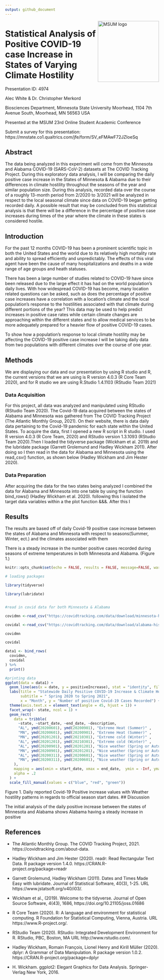 ```yaml
---
output: github_document
---
```


<img src="https://www2.mnstate.edu/uploadedImages/Content/Marketing/logos/MSUM_Signature_Vert_Color.jpg" alt="MSUM logo" width="200" style="float:right">

# Statistical Analysis of Positive COVID-19 case Increase in States of Varying Climate Hostility

Presentation ID: 4974

Alec White &
Dr. Christopher Merkord

Biosciences Department, Minnesota State University Moorhead, 1104 7th Avenue South, Moorhead, MN 56563 USA

Presented at the MSUM 23rd Online Student Academic Conference

Submit a survey for this presentation: https://mnstate.co1.qualtrics.com/jfe/form/SV_eFMAwF72JZIoeSq

## Abstract

 The data being analyzed in this experiment will come from the Minnesota and Alabama COVID-19 (SARS-CoV-2) datasets at The COVID Tracking Project. During this exploratory data analysis, I will be comparing the daily positive case increase in the States of Minnesota & Alabama due to their differences in climate hostility throughout the seasons of the year and similar population size. During this analysis, recorded data over the course of a roughly 13-month period from 2/2020 to 3/2021 will be analyzed in respect to the local seasonal climate since data on COVID-19 began getting recorded daily. A possible result that may be concluded from this statistical analysis is that there will be a difference in the percentage of positive case increases during times of the year where the climate in these states is considered hostile.

## Introduction

For the past 12 months COVID-19 has been a prominent scientific topic in both the United States and the world due to its relatively high mortality rate and ability to spread efficiently and unpredictably. The effects of this viral agent have been the cause of many hospitalizations and deaths in a wide range of age groups and heath statuses. 

There has been a large number of studies related to COVID-19 have since been released due to the large effect it has had on the world population's daily lives. With how widespread COVID-19 has become, many location related questions can be asked, such as does the percentage of positive case increases have a correlation with a location's climate and the local population's response to the hostilities associated with that climate during different portions of the year? This data may be used to help predict increases in positive case rates while certain climate changes are approaching within the different states and to allow medical services to be more adequately prepared for a heavier flow of positive COVID-19 cases.

To show how a population's response to local climate hostility may be affecting the COVID-19 positive case increase I will be taking daily data from two populations with different climates over the course of one year.

## Methods
We are displaying our data and our presentation by using R studio and R, the current versions that we are using is R version 4.0.3 (R Core Team 2020), and for R studio we are using R.Studio 1.4.1103 (RStudio Team 2021)

### Data Acquisition
For this project, all data was analyzed and manipulated using RStudio (RStudio Team 2020). The Covid-19 data acquired between the states of Alabama and Minnesota was gathered from The COVID Tracking Project (The Atlantic Monthly Group, 2021).  On their website, there is data daily data pertaining to the Covid-19 pandemic for each state within the United States. To acquire the data, first I opened a new R script in R studio. I used R version 4.0.3 (R Core Team, 2020) and RStudio version 1.3.1093 (RStudio Team 2020).Then I loaded the tidyverse package (Wickham et al. 2019) and the lubridate package (Garrett Grolemund and Hadley Wickham 2011). After doing so I then read in the data for Alabama and Minnesota using the read_csv() function, as shown below (Hadley Wickham and Jim Hester 2020).

### Data Preparation
 After acquiring the data for the two states being analyzed I combined the data for Alabama and Minnesota into one table by using the function bind_rows() (Hadley Wickham et al. 2020). following this I isolated the target data variables within a the plot function &&&. After this I 

## Results
The results are based off of daily Covid-19 positive case increase between the states of Alabama and Minnesota with respect to seasons(Summer, Winter, ect.) and the climates associated with them 

There is a steady increase in the number positive cases recorded during seasons of extreme temperatures in both Minnesota and Alabama. (Figure 1.)

```r
knitr::opts_chunk$set(echo = FALSE, results = FALSE, message=FALSE, warning=FALSE)
```

```r
# loading packages

library(tidyverse)

library(lubridate)


#read in covid data for both Minnesota & Alabama

covidmn <-read_csv("https://covidtracking.com/data/download/minnesota-history.csv")

covidal <-read_csv("https://covidtracking.com/data/download/alabama-history.csv") 

covidmn

covidal

data1 <- bind_rows(
  covidmn,
  covidal
) %>% 
  print()

#printing data
ggplot(data = data1) + 
  geom_line(aes(x = date, y = positiveIncrease), stat = "identity", fill = "black") + 
  labs(title = "Statewide Daily Positive COVID-19 Increase & Climate Hostility ",
       subtitle = " Spring 2020 to Spring 2021",
       x = "Month", y = "Number of positive Covid-19 Cases Recorded") +
  theme(axis.text.x = element_text(angle = 45, hjust = 1)) +
  facet_wrap(~ state, ncol = 1) +
  geom_rect(
    data = tribble(
      ~state, ~start_date, ~end_date, ~description,
      "AL", ymd(20200601), ymd(20200901), "Extreme Heat (Summer)" ,
      "MN", ymd(20200601), ymd(20200901), "Extreme Heat (Summer)" ,
      "MN", ymd(20201201), ymd(20210301), "Extreme cold (Winter)" ,
      "AL", ymd(20201201), ymd(20210301), "Extreme cold (Winter)" ,
      "AL", ymd(20200901), ymd(20201201), "Nice weather (Spring or Autumn)" ,
      "MN", ymd(20200901), ymd(20201201), "Nice weather (Spring or Autumn)" ,
      "AL", ymd(20200311), ymd(20200601), "Nice weather (Spring or Autumn)" ,
      "MN", ymd(20200311), ymd(20200601), "Nice weather (Spring or Autumn)",
    ),
    mapping = aes(xmin = start_date, xmax = end_date,  ymin = -Inf, ymax = Inf, fill = description),
    alpha = .2
  ) +
  scale_fill_manual(values = c("blue", "red", "green"))
```

Figure 1. Daily reported Covid-19 Positive increase values with Weather hostility patterns in regards to official season start dates.
## Discussion

The initial analysis of the daily positive increase between the states of Minnesota and Alabama shows Alabama having a steady increase in positive 

## References

- The Atlantic Monthly Group. The COVID Tracking Project, 2021. https://covidtracking.com/about-data. 

- Hadley Wickham and Jim Hester (2020). readr: Read Rectangular Text Data. R package version 1.4.0.
  https://CRAN.R-project.org/package=readr
  
- Garrett Grolemund, Hadley Wickham (2011). Dates and Times Made Easy with lubridate. Journal of Statistical
  Software, 40(3), 1-25. URL https://www.jstatsoft.org/v40/i03/.
  
- Wickham et al., (2019). Welcome to the tidyverse. Journal of Open Source Software, 4(43), 1686,
  https://doi.org/10.21105/joss.01686
  
- R Core Team (2020). R: A language and environment for statistical computing. R Foundation for Statistical
  Computing, Vienna, Austria. URL https://www.R-project.org/.
  
- RStudio Team (2020). RStudio: Integrated Development Environment for R. RStudio, PBC, Boston, MA URL
  http://www.rstudio.com/.
  
- Hadley Wickham, Romain François, Lionel Henry and Kirill Müller (2020). dplyr: A Grammar of Data
  Manipulation. R package version 1.0.2. https://CRAN.R-project.org/package=dplyr
  
- H. Wickham. ggplot2: Elegant Graphics for Data Analysis. Springer-Verlag New York, 2016.
  
